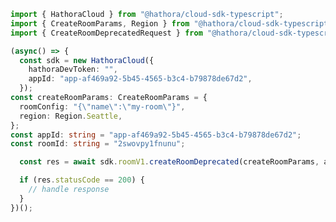```typescript CreateRoomDeprecated.ts
import { HathoraCloud } from "@hathora/cloud-sdk-typescript";
import { CreateRoomParams, Region } from "@hathora/cloud-sdk-typescript/dist/models/components";
import { CreateRoomDeprecatedRequest } from "@hathora/cloud-sdk-typescript/dist/models/operations";

(async() => {
  const sdk = new HathoraCloud({
    hathoraDevToken: "",
    appId: "app-af469a92-5b45-4565-b3c4-b79878de67d2",
  });
const createRoomParams: CreateRoomParams = {
  roomConfig: "{\"name\":\"my-room\"}",
  region: Region.Seattle,
};
const appId: string = "app-af469a92-5b45-4565-b3c4-b79878de67d2";
const roomId: string = "2swovpy1fnunu";

  const res = await sdk.roomV1.createRoomDeprecated(createRoomParams, appId, roomId);

  if (res.statusCode == 200) {
    // handle response
  }
})();
```
